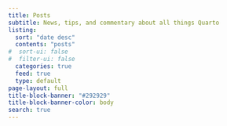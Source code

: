 ```yaml
---
title: Posts
subtitle: News, tips, and commentary about all things Quarto
listing:
  sort: "date desc"
  contents: "posts"
#  sort-ui: false
#  filter-ui: false
  categories: true
  feed: true
  type: default
page-layout: full
title-block-banner: "#292929"
title-block-banner-color: body
search: true
---
```

